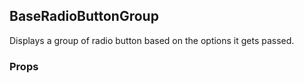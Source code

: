 

<div style={{ position: 'relative', bottom: '20px' }}>

  ## BaseRadioButtonGroup

  Displays a group of radio button based on the options it gets passed.

  ### Props

  <div style={{ position: 'relative', bottom: '20px' }}>
    <Props of={BaseRadioButtonGroup} />
  </div>

</div>
